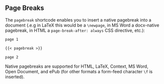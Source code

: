 ## Page Breaks

The `pagebreak` shortcode enables you to insert a native pagebreak into a document (.e.g in LaTeX this would be a `\newpage`, in MS Word a docx-native pagebreak, in HTML a `page-break-after: always` CSS directive, etc.):

``` .markdown
page 1

{{< pagebreak >}}

page 2
```

Native pagebreaks are supported for HTML, LaTeX, Context, MS Word, Open Document, and ePub (for other formats a form-feed character `\f` is inserted).
